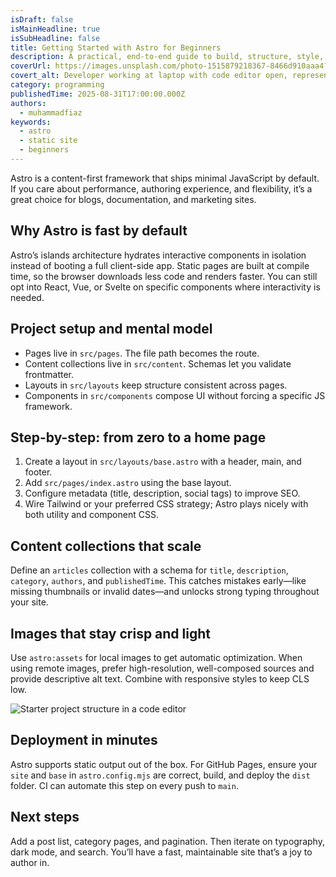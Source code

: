 ```yaml
---
isDraft: false
isMainHeadline: true
isSubHeadline: false
title: Getting Started with Astro for Beginners
description: A practical, end-to-end guide to build, structure, style, and deploy your first Astro site.
coverUrl: https://images.unsplash.com/photo-1515879218367-8466d910aaa4?q=80&w=1600&auto=format&fit=crop
covert_alt: Developer working at laptop with code editor open, representing Astro setup
category: programming
publishedTime: 2025-08-31T17:00:00.000Z
authors:
  - muhammadfiaz
keywords:
  - astro
  - static site
  - beginners
---
```


Astro is a content-first framework that ships minimal JavaScript by default. If you care about performance, authoring experience, and flexibility, it’s a great choice for blogs, documentation, and marketing sites.

## Why Astro is fast by default

Astro’s islands architecture hydrates interactive components in isolation instead of booting a full client-side app. Static pages are built at compile time, so the browser downloads less code and renders faster. You can still opt into React, Vue, or Svelte on specific components where interactivity is needed.

## Project setup and mental model

- Pages live in `src/pages`. The file path becomes the route.
- Content collections live in `src/content`. Schemas let you validate frontmatter.
- Layouts in `src/layouts` keep structure consistent across pages.
- Components in `src/components` compose UI without forcing a specific JS framework.

## Step-by-step: from zero to a home page

1. Create a layout in `src/layouts/base.astro` with a header, main, and footer.
2. Add `src/pages/index.astro` using the base layout.
3. Configure metadata (title, description, social tags) to improve SEO.
4. Wire Tailwind or your preferred CSS strategy; Astro plays nicely with both utility and component CSS.

## Content collections that scale

Define an `articles` collection with a schema for `title`, `description`, `category`, `authors`, and `publishedTime`. This catches mistakes early—like missing thumbnails or invalid dates—and unlocks strong typing throughout your site.

## Images that stay crisp and light

Use `astro:assets` for local images to get automatic optimization. When using remote images, prefer high-resolution, well-composed sources and provide descriptive alt text. Combine with responsive styles to keep CLS low.

![Starter project structure in a code editor](https://images.unsplash.com/photo-1515879218367-4da5bc84a7da?q=80&w=1600&auto=format&fit=crop)

## Deployment in minutes

Astro supports static output out of the box. For GitHub Pages, ensure your `site` and `base` in `astro.config.mjs` are correct, build, and deploy the `dist` folder. CI can automate this step on every push to `main`.

## Next steps

Add a post list, category pages, and pagination. Then iterate on typography, dark mode, and search. You’ll have a fast, maintainable site that’s a joy to author in.

